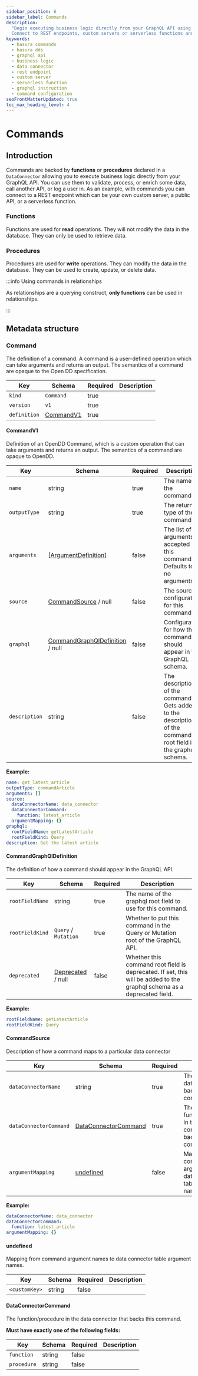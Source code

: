 ```yaml
---
sidebar_position: 6
sidebar_label: Commands
description:
  "Begin executing business logic directly from your GraphQL API using Hasura Data Domain Specification commands.
  Connect to REST endpoints, custom servers or serverless functions and better manage your back-end functions."
keywords:
  - hasura commands
  - hasura dds
  - graphql api
  - business logic
  - data connector
  - rest endpoint
  - custom server
  - serverless function
  - graphql instruction
  - command configuration
seoFrontMatterUpdated: true
toc_max_heading_level: 4
---
```


# Commands

## Introduction

Commands are backed by **functions** or **procedures** declared in a `DataConnector` allowing you to execute business
logic directly from your GraphQL API. You can use them to validate, process, or enrich some data, call another API, or
log a user in. As an example, with commands you can connect to a REST endpoint which can be your own custom server, a
public API, or a serverless function.

### Functions

Functions are used for **read** operations. They will not modify the data in the database. They can only be used to
retrieve data.

### Procedures

Procedures are used for **write** operations. They can modify the data in the database. They can be used to create,
update, or delete data.

:::info Using commands in relationships

As relationships are a querying construct, **only functions** can be used in relationships.

:::

## Metadata structure

### Command

The definition of a command. A command is a user-defined operation which can take arguments and returns an output. The
semantics of a command are opaque to the Open DD specification.

| Key          | Schema                  | Required | Description |
| ------------ | ----------------------- | -------- | ----------- |
| `kind`       | `Command`               | true     |             |
| `version`    | `v1`                    | true     |             |
| `definition` | [CommandV1](#commandv1) | true     |             |

#### CommandV1

Definition of an OpenDD Command, which is a custom operation that can take arguments and returns an output. The
semantics of a command are opaque to OpenDD.

| Key           | Schema                                                       | Required | Description                                                                                                      |
| ------------- | ------------------------------------------------------------ | -------- | ---------------------------------------------------------------------------------------------------------------- |
| `name`        | string                                                       | true     | The name of the command.                                                                                         |
| `outputType`  | string                                                       | true     | The return type of the command.                                                                                  |
| `arguments`   | [[ArgumentDefinition](#argumentdefinition)]                  | false    | The list of arguments accepted by this command. Defaults to no arguments.                                        |
| `source`      | [CommandSource](#commandsource) / null                       | false    | The source configuration for this command.                                                                       |
| `graphql`     | [CommandGraphQlDefinition](#commandgraphqldefinition) / null | false    | Configuration for how this command should appear in the GraphQL schema.                                          |
| `description` | string                                                       | false    | The description of the command. Gets added to the description of the command's root field in the graphql schema. |

**Example:**

```yaml
name: get_latest_article
outputType: commandArticle
arguments: []
source:
  dataConnectorName: data_connector
  dataConnectorCommand:
    function: latest_article
  argumentMapping: {}
graphql:
  rootFieldName: getLatestArticle
  rootFieldKind: Query
description: Get the latest article
```

#### CommandGraphQlDefinition

The definition of how a command should appear in the GraphQL API.

| Key             | Schema                           | Required | Description                                                                                                            |
| --------------- | -------------------------------- | -------- | ---------------------------------------------------------------------------------------------------------------------- |
| `rootFieldName` | string                           | true     | The name of the graphql root field to use for this command.                                                            |
| `rootFieldKind` | `Query` / `Mutation`             | true     | Whether to put this command in the Query or Mutation root of the GraphQL API.                                          |
| `deprecated`    | [Deprecated](#deprecated) / null | false    | Whether this command root field is deprecated. If set, this will be added to the graphql schema as a deprecated field. |

**Example:**

```yaml
rootFieldName: getLatestArticle
rootFieldKind: Query
```

#### CommandSource

Description of how a command maps to a particular data connector

| Key                    | Schema                                        | Required | Description                                                                 |
| ---------------------- | --------------------------------------------- | -------- | --------------------------------------------------------------------------- |
| `dataConnectorName`    | string                                        | true     | The name of the data connector backing this command.                        |
| `dataConnectorCommand` | [DataConnectorCommand](#dataconnectorcommand) | true     | The function/procedure in the data connector that backs this command.       |
| `argumentMapping`      | [undefined](#undefined)                       | false    | Mapping from command argument names to data connector table argument names. |

**Example:**

```yaml
dataConnectorName: data_connector
dataConnectorCommand:
  function: latest_article
argumentMapping: {}
```

#### undefined

Mapping from command argument names to data connector table argument names.

| Key           | Schema | Required | Description |
| ------------- | ------ | -------- | ----------- |
| `<customKey>` | string | false    |             |

#### DataConnectorCommand

The function/procedure in the data connector that backs this command.

**Must have exactly one of the following fields:**

| Key         | Schema | Required | Description |
| ----------- | ------ | -------- | ----------- |
| `function`  | string | false    |             |
| `procedure` | string | false    |             |
